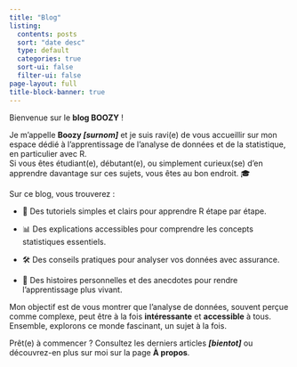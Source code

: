 ```yaml
---
title: "Blog"
listing:
  contents: posts
  sort: "date desc"
  type: default
  categories: true
  sort-ui: false
  filter-ui: false
page-layout: full
title-block-banner: true
---
```


Bienvenue sur le **blog BOOZY** !

Je m'appelle **Boozy *\[surnom\]*** et je suis ravi(e) de vous accueillir sur mon espace dédié à l'apprentissage de l'analyse de données et de la statistique, en particulier avec R.\
Si vous êtes étudiant(e), débutant(e), ou simplement curieux(se) d'en apprendre davantage sur ces sujets, vous êtes au bon endroit. 🎓

Sur ce blog, vous trouverez :

-   🌟 Des tutoriels simples et clairs pour apprendre R étape par étape.

-   📊 Des explications accessibles pour comprendre les concepts statistiques essentiels.

-   🛠️ Des conseils pratiques pour analyser vos données avec assurance.

-   🌱 Des histoires personnelles et des anecdotes pour rendre l'apprentissage plus vivant.

Mon objectif est de vous montrer que l'analyse de données, souvent perçue comme complexe, peut être à la fois **intéressante** et **accessible** à tous. Ensemble, explorons ce monde fascinant, un sujet à la fois.

Prêt(e) à commencer ? Consultez les derniers articles ***\[bientot\]*** ou découvrez-en plus sur moi sur la page **À propos**.
